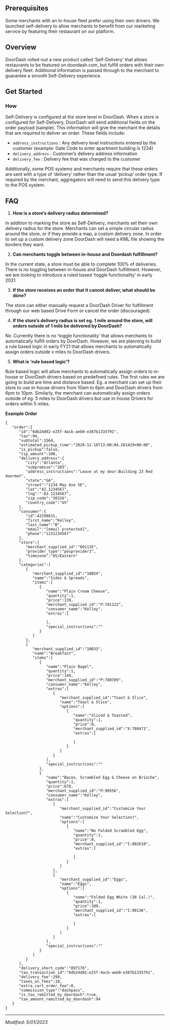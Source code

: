 ## Prerequisites[​](#prerequisites "Direct link to heading")

Some merchants with an in-house fleet prefer using their own drivers. We launched
self-delivery to allow merchants to benefit from our marketing service by featuring their
restaurant on our platform.

## Overview[​](#overview "Direct link to heading")

DoorDash rolled-out a new product called ‘Self-Delivery’ that allows restaurants to be featured
on doordash.com, but fulfill orders with their own delivery fleet. Additional information is passed
through to the merchant to guarantee a smooth Self-Delivery experience.

## Get Started[​](#get-started "Direct link to heading")

### How[​](#how "Direct link to heading")

Self-Delivery is configured at the store level in DoorDash. When a store is configured for
Self-Delivery, DoorDash will send additional fields on the order payload (sample). This
information will give the merchant the details that are required to deliver an order. These
fields include:

* `address_instructions` : Any delivery level instructions entered by the customer (example: Gate Code to enter apartment building is 1234)
* `delivery_address` : Customer’s delivery address information
* `delivery_fee` : Delivery fee that was charged to the customer

Additionally, some POS systems and merchants require that these orders are sent with a type
of ‘delivery’ rather than the usual ‘pickup’ order type. If required by the merchant, aggregators
will need to send this delivery type to the POS system.

## FAQ[​](#faq "Direct link to heading")

1. **How is a store’s delivery radius determined?**

In addition to marking the store as Self-Delivery, merchants set their own delivery radius for the store. Merchants can set a simple circular radius around the store, or if they provide a map, a custom delivery zone. In order to set up a custom delivery zone DoorDash will need a KML file showing the borders they want.

2. **Can merchants toggle between in-house and Doordash fulfillment?**

In the current state, a store must be able to complete 100% of deliveries. There is
no toggling between in-house and DoorDash fulfillment. However, we are looking to
introduce a ruled based ‘toggle functionality’ in early 2021.

3. **If the store receives an order that it cannot deliver, what should be done?**

The store can either manually request a DoorDash Driver for fulfillment through our web
based Drive Form or cancel the order (discouraged).

4. **If the store’s delivery radius is set eg. 1 mile around the store, will orders outside
   of 1 mile be delivered by DoorDash?**

No .Currently there is no ‘toggle functionality’ that allows merchants to automatically
fulfill orders by DoorDash. However, we are planning to build a rule based logic in early
FY21 that allows merchants to automatically assign orders outside x miles to DoorDash
drivers.

5. **What is ‘rule based logic’?**

Rule based logic will allow merchants to automatically assign orders to in-house or
DoorDash drivers based on predefined rules. The first rules we are going to build are
time and distance based. Eg. a merchant can set up their store to use in-house drivers
from 10am to 6pm and DoorDash drivers from 6pm to 10pm. Similarly, the merchant can
automatically assign orders outside of eg. 5 miles to DoorDash drivers but use in-house
Drivers for orders within 5 miles.

**Example Order**

```
{  
   "order":{  
      "id":"6db24d02-e25f-4acb-aeb0-e387b1335791",  
      "tax":94,  
      "subtotal":1564,  
      "estimated_pickup_time":"2020-12-16T13:00:04.261429+00:00",  
      "is_pickup":false,  
      "tip_amount":100,  
      "delivery_address":{  
         "city":"Atlanta",  
         "subpremise":"205",  
         "address_instructions":"Leave at my door:Building 23 Red doormat",  
         "state":"GA",  
         "street":"1234 May Ave SE",  
         "lat":"42.1234567",  
         "lng":"-83.1234567",  
         "zip_code":"30316",  
         "country_code":"US"  
      },  
      "consumer":{  
         "id":42298631,  
         "first_name":"Kelley",  
         "last_name":"B",  
         "email":"[email protected]",  
         "phone":"1231234567"  
      },  
      "store":{  
         "merchant_supplied_id":"601135",  
         "provider_type":"posprovider1",  
         "timezone":"US/Eastern"  
      },  
      "categories":[  
         {  
            "merchant_supplied_id":"10054",  
            "name":"Sides & Spreads",  
            "items":[  
               {  
                  "name":"Plain Cream Cheese",  
                  "quantity":1,  
                  "price":139,  
                  "merchant_supplied_id":"P:781122",  
                  "consumer_name":"Kelley",  
                  "extras":[  
                       
                  ],  
                  "special_instructions":""  
               }  
            ]  
         },  
         {  
            "merchant_supplied_id":"10033",  
            "name":"Breakfast",  
            "items":[  
               {  
                  "name":"Plain Bagel",  
                  "quantity":1,  
                  "price":149,  
                  "merchant_supplied_id":"P:780709",  
                  "consumer_name":"Kelley",  
                  "extras":[  
                     {  
                        "merchant_supplied_id":"Toast & Slice",  
                        "name":"Toast & Slice",  
                        "options":[  
                           {  
                              "name":"Sliced & Toasted",  
                              "quantity":1,  
                              "price":0,  
                              "merchant_supplied_id":"X:780471",  
                              "extras":[  
                                   
                              ]  
                           }  
                        ]  
                     }  
                  ],  
                  "special_instructions":""  
               },  
               {  
                  "name":"Bacon, Scrambled Egg & Cheese on Brioche",  
                  "quantity":1,  
                  "price":678,  
                  "merchant_supplied_id":"P:90556",  
                  "consumer_name":"Kelley",  
                  "extras":[  
                     {  
                        "merchant_supplied_id":"Customize Your Selection?",  
                        "name":"Customize Your Selection?",  
                        "options":[  
                           {  
                              "name":"No Folded Scrambled Egg",  
                              "quantity":1,  
                              "price":0,  
                              "merchant_supplied_id":"I:802610",  
                              "extras":[  
                                   
                              ]  
                           }  
                        ]  
                     },  
                     {  
                        "merchant_supplied_id":"Eggs",  
                        "name":"Eggs",  
                        "options":[  
                           {  
                              "name":"Folded Egg White (30 Cal.)",  
                              "quantity":1,  
                              "price":109,  
                              "merchant_supplied_id":"I:90136",  
                              "extras":[  
                                   
                              ]  
                           }  
                        ]  
                     }  
                  ],  
                  "special_instructions":""  
               }  
            ]  
         }  
      ],  
      "delivery_short_code":"897176",  
      "tax_transaction_id":"6db24d02-e25f-4acb-aeb0-e387b1335791",  
      "delivery_fee":299,  
      "taxes_on_fees":18,  
      "extra_cart_order_fee":0,  
      "commission_type":"dashpass",  
      "is_tax_remitted_by_doordash":true,  
      "tax_amount_remitted_by_doordash":94  
   }  
}                            

```

---

*Modified: 5/01/2023*

